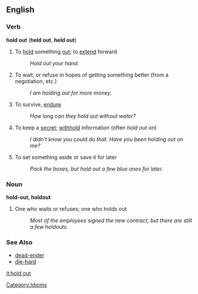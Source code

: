 ==English==

===Verb===
'''hold out''' ('''held out''', '''held out''')

# To [[hold]] something [[out]]; to [[extend]] forward
#: ''Hold out your hand.''
# To wait, or refuse in hopes of getting something better (from a negotiation, etc.)
#: ''I am holding out for more money.''
# To survive, [[endure]]
#: ''How long can they hold out without water?''
# To keep a [[secret]]; [[withhold]] information (often ''hold out on'')
#: ''I didn't know you could do that.  Have you been holding out on me?''
# To set something aside or save it for later
#: ''Pack the boxes, but hold out a few blue ones for later.''

===Noun===
'''hold-out, holdout'''

# One who waits or refuses; one who holds out
#: ''Most of the employees signed the new contract, but there are still a few holdouts.''

===See Also===
*[[dead-ender]]
*[[die-hard]]

[[Category:Idioms]]

[[it:hold out]]